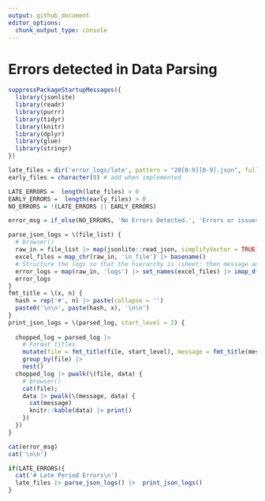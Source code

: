```yaml
---
output: github_document
editor_options: 
  chunk_output_type: console
---
```


# Errors detected in Data Parsing

```r
suppressPackageStartupMessages({
  library(jsonlite)
  library(readr)
  library(purrr)
  library(tidyr)
  library(knitr)
  library(dplyr)
  library(glue)
  library(stringr)
})

late_files = dir('error_logs/late', pattern = "20[0-9][0-9].json", full.names = TRUE)
early_files = character(0) # add when implemented

LATE_ERRORS =  length(late_files) > 0
EARLY_ERRORS =  length(early_files) > 0
NO_ERRORS = !(LATE_ERRORS || EARLY_ERRORS)

error_msg = if_else(NO_ERRORS, 'No Errors Detected.', 'Errors or issues were detected while parsing input files.')
```


```r
parse_json_logs = \(file_list) {
  # browser()
  raw_in = file_list |> map(jsonlite::read_json, simplifyVector = TRUE)
  excel_files = map_chr(raw_in, 'in_file') |> basename()
  # Structure the logs so that the hierarchy is (sheet: then message and data, which )
  error_logs = map(raw_in, 'logs') |> set_names(excel_files) |> imap_dfr(\(x, fl) tibble(file = fl, !!!transpose(x)) |> unchop(message)) 
  error_logs
}
fmt_title = \(x, n) {
  hash = rep('#', n) |> paste(collapse = '')
  paste0('\n\n', paste(hash, x), '\n\n')
}
print_json_logs = \(parsed_log, start_level = 2) {
  
  chopped_log = parsed_log |> 
    # Format titles
    mutate(file = fmt_title(file, start_level), message = fmt_title(message, start_level + 1L)) |> 
    group_by(file) |> 
    nest()  
  chopped_log |> pwalk(\(file, data) {
    # browser()
    cat(file); 
    data |> pwalk(\(message, data) {
      cat(message)
      knitr::kable(data) |> print()
    })
  })
}
```


```r
cat(error_msg)
cat('\n\n')

if(LATE_ERRORS){
  cat('# Late Period Errors\n')
  late_files |> parse_json_logs() |>  print_json_logs()
}
```